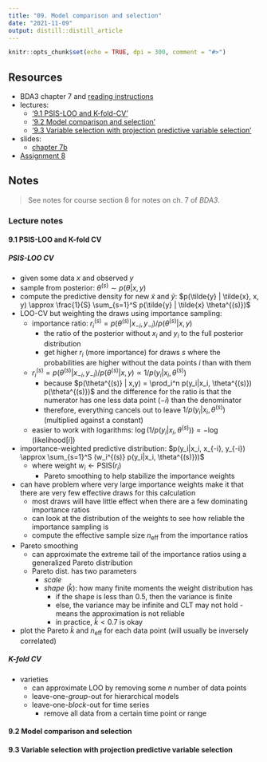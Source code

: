 ```yaml
---
title: "09. Model comparison and selection"
date: "2021-11-09"
output: distill::distill_article
---
```


```r
knitr::opts_chunk$set(echo = TRUE, dpi = 300, comment = "#>")
```

## Resources

- BDA3 chapter 7 and [reading instructions](../reading-instructions/BDA3_ch07_reading-instructions.pdf)
- lectures:
  - ['9.1 PSIS-LOO and K-fold-CV'](https://aalto.cloud.panopto.eu/Panopto/Pages/Viewer.aspx?id=50b2e73f-af0a-4715-b627-ab0200ca7bbd)
  - ['9.2 Model comparison and selection'](https://aalto.cloud.panopto.eu/Panopto/Pages/Viewer.aspx?id=b0299d53-9454-4e33-9086-ab0200db14ee)
  - ['9.3 Variable selection with projection predictive variable selection'](https://aalto.cloud.panopto.eu/Panopto/Pages/Viewer.aspx?id=4b6eeb48-ae64-4860-a8c3-ab0200e40ad8)
- slides:
  - [chapter 7b](../slides/slides_ch7b.pdf)
- [Assignment 8](assignments/assignment-08.pdf)

## Notes

> See notes for course section 8 for notes on ch. 7 of *BDA3*.

### Lecture notes

#### 9.1 PSIS-LOO and K-fold CV

##### PSIS-LOO CV

- given some data $x$ and observed $y$
- sample from posterior: $\theta^{(s)} \sim p(\theta | x, y)$
- compute the predictive density for new $\tilde{x}$ and $\tilde{y}$: $p(\tilde{y} | \tilde{x}, x, y) \approx \frac{1}{S} \sum_{s=1}^S p(\tilde{y} | \tilde{x} \theta^{(s)})$
- LOO-CV but weighting the draws using importance sampling:
  - importance ratio: $r_i^{(s)} = p(\theta^{(s)} | x_{-i}, y_{-i}) / p(\theta^{(s)} | x,y)$
    - the ratio of the posterior without $x_i$ and $y_i$ to the full posterior distribution
    - get higher $r_i$ (more importance) for draws $s$ where the probabilities are higher without the data points $i$ than with them
  - $r_i^{(s)} = p(\theta^{(s)} | x_{-i}, y_{-i}) / p(\theta^{(s)} | x,y) \propto 1 / p(y_i|x_i, \theta^{(s)})$
    - because $p(\theta^{(s)} | x,y) = \prod_i^n p(y_i|x_i, \theta^{(s)}) p(\theta^{(s)})$ and the difference for the ratio is that the numerator has one less data point ($-i$) than the denominator
    - therefore, everything cancels out to leave $1 / p(y_i|x_i, \theta^{(s)})$ (multiplied against a constant)
  - easier to work with logarithms: $\log(1/p(y_i|x_i, \theta^{(s)})) = -\log(\text{likelihood}[i])$
- importance-weighted predictive distribution: $p(y_i|x_i, x_{-i}, y_{-i}) \approx \sum_{s=1}^S (w_i^{(s)} p(y_i|x_i, \theta^{(s)}))$
  - where weight $w_i \leftarrow \text{PSIS}(r_i)$
    - Pareto smoothing to help stabilize the importance weights
- can have problem where very large importance weights make it that there are very few effective draws for this calculation
  - most draws will have little effect when there are a few dominating importance ratios
  - can look at the distribution of the weights to see how reliable the importance sampling is
  - compute the effective sample size $n_\text{eff}$ from the importance ratios
- Pareto smoothing
  - can approximate the extreme tail of the importance ratios using a generalized Pareto distribution
  - Pareto dist. has two parameters
    - *scale*
    - *shape* ($\hat{k}$): how many finite moments the weight distribution has
      - if the shape is less than 0.5, then the variance is finite
      - else, the variance may be infinite and CLT may not hold - means the approximation is not reliable
      - in practice, $\hat{k} < 0.7$ is okay
- plot the Pareto $\hat{k}$ and $n_\text{eff}$ for each data point (will usually be inversely correlated)

##### K-fold CV

- varieties
  - can approximate LOO by removing some $n$ number of data points
  - leave-one-*group*-out for hierarchical models
  - leave-one-*block*-out for time series
    - remove all data from a certain time point or range

#### 9.2 Model comparison and selection



#### 9.3 Variable selection with projection predictive variable selection

